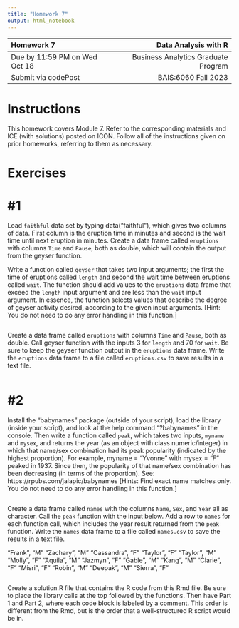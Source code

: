 ---
title: "Homework 7"
output: html_notebook
---

| Homework 7                     |                Data Analysis with R |
| :---                           |                                ---: |
| Due by 11:59 PM on Wed Oct 18  | Business Analytics Graduate Program |
| Submit via codePost            |                 BAIS:6060 Fall 2023 |

# Instructions

This homework covers Module 7. Refer to the corresponding materials and
ICE (with solutions) posted on ICON. Follow all of the instructions
given on prior homeworks, referring to them as necessary.

# Exercises

# #1

Load `faithful` data set by typing data("faithful"), which gives two columns of data.
First column is the eruption time in minutes and second is the wait time until next
eruption in minutes. Create a data frame called `eruptions` with columns `Time` and
`Pause`, both as double, which will contain the output from the geyser function.

Write a function called `geyser` that takes two input arguments; the first the time
of eruptions called `length` and second the wait time between eruptions called 
`wait`. The function should add values to the `eruptions` data frame that exceed the
`length` input argument and are less than the `wait` input argument. In essence, the
function selects values that describe the degree of geyser activity desired, 
according to the given input arguments. [Hint: You do not need to do any error
handling in this function.]


```{r}



```

Create a data frame called `eruptions` with columns `Time` and `Pause`, both as 
double. Call geyser function with the inputs 3 for `length` and 70 for `wait`. Be
sure to keep the geyser function output in the `eruptions` data frame. Write the
`eruptions` data frame to a file called `eruptions.csv` to save results in a text
file.


```{r}



```

# #2

Install the "babynames" package (outside of your script), load the library 
(inside your script), and look at the help command "?babynames" in the console. 
Then write a function called `peak`, which takes two inputs, `myname` and `mysex`, 
and returns the year (as an object with class numeric/integer) in which that 
name/sex combination had its peak popularity (indicated by the highest proportion). 
For example, myname = "Yvonne" with mysex = "F" peaked in 1937. Since then, the
popularity of that name/sex combination has been decreasing (in terms of the 
proportion). See: https://rpubs.com/jalapic/babynames
[Hints: Find exact name matches only. You do not need to do any error handling in 
this function.]

```{r}



```

Create a data frame called `names` with the columns `Name`, `Sex`, and `Year` all
as character. Call the `peak` function with the input below. Add a row to 
`names` for each function call, which includes the year result returned from the
`peak` function. Write the `names` data frame to a file called `names.csv` to save
the results in a text file.

"Frank", "M"
"Zachary", "M"
"Cassandra", "F"
"Taylor", "F"
"Taylor", "M"
"Molly", "F"
"Aquila", "M"
"Jazmyn", "F"
"Gable", "M"
"Kang", "M"
"Clarie", "F"
"Misri", "F"
"Robin", "M"
"Deepak", "M"
"Sierra", "F"


```{r}



```

Create a solution.R file that contains the R code from this Rmd file. Be sure
to place the library calls at the top followed by the functions. Then have 
Part 1 and Part 2, where each code block is labeled by a comment. This order
is different from the Rmd, but is the order that a well-structured R script
would be in.
